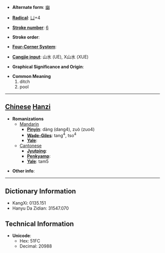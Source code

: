 * '''Alternate form''': [[幽]]

* '''[[Wiktionary:Chinese radical index| Radical]]''': [[Wiktionary:Chinese radical index 凵|凵]]+4

* '''[[Wiktionary:Chinese total strokes index|Stroke number]]''': [[Wiktionary:Chinese total strokes index 6|6]]

* '''Stroke order''': 

* '''[[Wiktionary:Chinese four corner index|Four-Corner System]]''': 

* '''[[Wiktionary:Chinese Cangjie index|Cangjie input]]''': 山水 (UE), X山水 (XUE)

* '''Graphical Significance and Origin''': 

* '''Common Meaning'''
*#ditch
*# pool


----

== [[Chinese]] [[Hanzi]] ==

* '''Romanizations'''
** [[Mandarin]]
*** '''[[Pinyin]]''': dàng (dang4), zuò (zuo4)
*** '''[[Wade-Giles]]''': tang<sup>4</sup>, tso<sup>4</sup>
*** '''[[Yale]]''': 
**[[Cantonese]]
***'''[[Jyutping]]''':
***'''[[Penkyamp]]''': 
***'''[[Yale]]''': tam5

* '''Other info''': 

----

== Dictionary Information ==

* KangXi: 0135.151
* Hanyu Da Zidian: 31547.070

== Technical Information ==

* '''Unicode''':
** Hex: 51FC
** Decimal: 20988